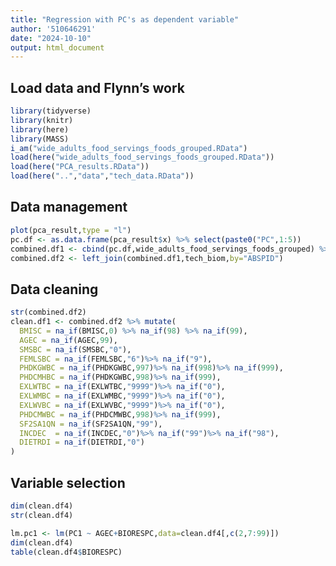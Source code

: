```yaml
---
title: "Regression with PC's as dependent variable"
author: '510646291'
date: "2024-10-10"
output: html_document
---
```


## Load data and Flynn's work

```r
library(tidyverse)
library(knitr)
library(here)
library(MASS)
i_am("wide_adults_food_servings_foods_grouped.RData")
load(here("wide_adults_food_servings_foods_grouped.RData"))
load(here("PCA_results.RData"))
load(here("..","data","tech_data.RData"))
```

## Data management

```r
plot(pca_result,type = "l")
pc.df <- as.data.frame(pca_result$x) %>% select(paste0("PC",1:5))
combined.df1 <- cbind(pc.df,wide_adults_food_servings_foods_grouped) %>% select(ABSPID,paste0("PC",1:5))
combined.df2 <- left_join(combined.df1,tech_biom,by="ABSPID")
```

## Data cleaning

```r
str(combined.df2)
clean.df1 <- combined.df2 %>% mutate(
  BMISC = na_if(BMISC,0) %>% na_if(98) %>% na_if(99),
  AGEC = na_if(AGEC,99),
  SMSBC = na_if(SMSBC,"0"),
  FEMLSBC = na_if(FEMLSBC,"6")%>% na_if("9"),
  PHDKGWBC = na_if(PHDKGWBC,997)%>% na_if(998)%>% na_if(999),
  PHDCMHBC = na_if(PHDKGWBC,998)%>% na_if(999),
  EXLWTBC = na_if(EXLWTBC,"9999")%>% na_if("0"),
  EXLWMBC = na_if(EXLWMBC,"9999")%>% na_if("0"),
  EXLWVBC = na_if(EXLWVBC,"9999")%>% na_if("0"),
  PHDCMWBC = na_if(PHDCMWBC,998)%>% na_if(999),
  SF2SA1QN = na_if(SF2SA1QN,"99"),
  INCDEC  = na_if(INCDEC,"0")%>% na_if("99")%>% na_if("98"),
  DIETRDI = na_if(DIETRDI,"0")
)
```

## Variable selection

```r
dim(clean.df4)
str(clean.df4)

lm.pc1 <- lm(PC1 ~ AGEC+BIORESPC,data=clean.df4[,c(2,7:99)])
dim(clean.df4)
table(clean.df4$BIORESPC)

```
